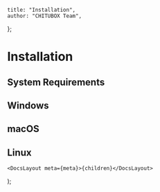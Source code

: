 
	title: "Installation",
	author: "CHITUBOX Team",
};

# Installation

## System Requirements

<SystemRequirements />

## Windows

## macOS

## Linux

	<DocsLayout meta={meta}>{children}</DocsLayout>
);
